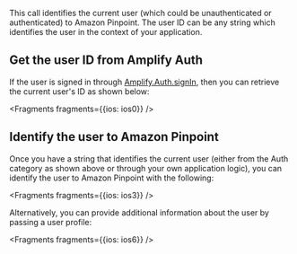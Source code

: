 This call identifies the current user (which could be unauthenticated or authenticated) to Amazon Pinpoint. The user ID can be any string which identifies the user in the context of your application.

## Get the user ID from Amplify Auth

If the user is signed in through [Amplify.Auth.signIn](/lib/auth/signin), then you can retrieve the current user's ID as shown below:


<Fragments fragments={{ios: ios0}} />

## Identify the user to Amazon Pinpoint

Once you have a string that identifies the current user (either from the Auth category as shown above or through your own application logic), you can identify the user to Amazon Pinpoint with the following:


<Fragments fragments={{ios: ios3}} />

Alternatively, you can provide additional information about the user by passing a user profile:


<Fragments fragments={{ios: ios6}} />

